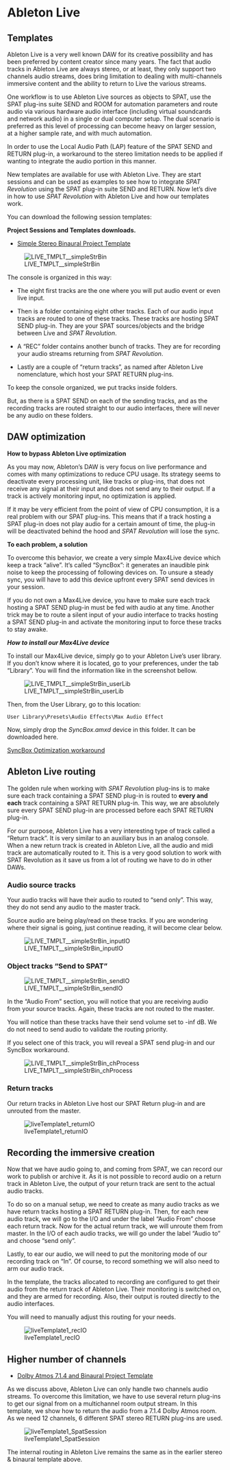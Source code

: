 # Ableton Live {#sec-ableton-live}

## Templates

Ableton Live is a very well known DAW for its creative possibility and has been preferred by content creator since many years. 
The fact that audio tracks in Ableton Live are always stereo, or at least, they only support two channels audio streams, does bring limitation to dealing with multi-channels immersive content and the ability to return to Live the various streams.

One workflow is to use Ableton Live sources as objects to SPAT, use the SPAT plug-ins suite SEND and ROOM for automation parameters and route audio via various hardware audio interface (including virtual soundcards and network audio) in a single or dual computer setup. 
The dual scenario is preferred as this level of processing can become heavy on larger session, at a higher sample rate, and with much automation.

In order to use the Local Audio Path (LAP) feature of the SPAT SEND and RETURN plug-in, a workaround to the stereo limitation needs to be applied if wanting to integrate the audio portion in this manner.

New templates are available for use with Ableton Live. 
They are start sessions and can be used as examples to see how to integrate _SPAT Revolution_ using the SPAT plug-in suite SEND and RETURN. 
Now let's dive in how to use _SPAT Revolution_ with Ableton Live and how our templates work.

You can download the following session templates:

**Project Sessions and Templates downloads.**

* [Simple Stereo Binaural Project Template](https://public.3.basecamp.com/p/EidSWQKQTQTqGTsKYrxuPjoW)

![LIVE_TMPLT__simpleStrBin](https://media.githubusercontent.com/media/FLUX-SE/doc_images/main/SpatR/ThirdParty/AbletonLiveMixer.png)

The console is organized in this way:

- The eight first tracks are the one where you will put audio event or even live input.

- Then is a folder containing eight other tracks. Each of our audio input tracks are routed to one of these tracks. These tracks are hosting SPAT SEND plug-in. They are your SPAT sources/objects and the bridge between Live and _SPAT Revolution_.

- A "REC" folder contains another bunch of tracks. They are for recording your audio streams returning from _SPAT Revolution_. 

- Lastly are a couple of "return tracks", as named after Ableton Live nomenclature, which host your SPAT RETURN plug-ins.


:::{.callout-note}
To keep the console organized, we put tracks inside folders. 

But, as there is a SPAT SEND on each of the sending tracks, and as the recording tracks are routed straight to our audio interfaces, there will never be any audio on these folders.
:::

## DAW optimization

**How to bypass Ableton Live optimization**

As you may now, Ableton's DAW is very focus on live performance and comes with many optimizations to reduce CPU usage. 
Its strategy seems to deactivate every processing unit, like tracks or plug-ins, that does not receive any signal at their input and does not send any to their output. 
If a track is actively monitoring input, no optimization is applied.

If it may be very efficient from the point of view of CPU consumption, it is a real problem with our SPAT plug-ins. 
This means that if a track hosting a SPAT plug-in does not play audio for a certain amount of time, the plug-in will be deactivated behind the hood and _SPAT Revolution_ will lose the sync.

**To each problem, a solution**

To overcome this behavior, we create a very simple Max4Live device which keep a track "alive". 
It's called "SyncBox": it generates an inaudible pink noise to keep the processing of following devices on. 
To unsure a steady sync, you will have to add this device upfront every SPAT send devices in your session.

If you do not own a Max4Live device, you have to make sure each track hosting a SPAT SEND plug-in must be fed with audio at any time. 
Another trick may be to route a silent input of your audio interface to tracks hosting a SPAT SEND plug-in and activate the monitoring input to force these tracks to stay awake.

***How to install our Max4Live device***

To install our Max4Live device, simply go to your Ableton Live's user library. 
If you don't know where it is located, go to your preferences, under the tab "Library". 
You will find the information like in the screenshot bellow.

![LIVE_TMPLT__simpleStrBin_userLib](https://media.githubusercontent.com/media/FLUX-SE/doc_images/main/SpatR/ThirdParty/AbletonLiveMax4LiveUserLib.png)

Then, from the User Library, go to this location:

```User Library\Presets\Audio Effects\Max Audio Effect```

Now, simply drop the *SyncBox.amxd* device in this folder. It can be downloaded here.
 
[SyncBox Optimization workaround](https://public.3.basecamp.com/p/UzFGokKV5483RXDxY5RpCifX)


## Ableton Live routing

The golden rule when working with _SPAT Revolution_ plug-ins is to make sure each track containing a SPAT SEND plug-in is routed to **every and each** track containing a SPAT RETURN plug-in. 
This way, we are absolutely sure every SPAT SEND plug-in are processed before each SPAT RETURN plug-in.

For our purpose, Ableton Live has a very interesting type of track called a "Return track". 
It is very similar to an auxiliary bus in an analog console. 
When a new return track is created in Ableton Live, all the audio and midi track are automatically routed to it. 
This is a very good solution to work with SPAT Revolution as it save us from a lot of routing we have to do in other DAWs.


### Audio source tracks

Your audio tracks will have their audio to routed to "send only". 
This way, they do not send any audio to the master track.

Source audio are being play/read on these tracks. 
If you are wondering where their signal is going, just continue reading, it will become clear below.

![LIVE_TMPLT__simpleStrBin_inputIO](https://media.githubusercontent.com/media/FLUX-SE/doc_images/main/SpatR/ThirdParty/AbletonLiveInputIO.png)

### Object tracks "Send to SPAT"

![LIVE_TMPLT__simpleStrBin_sendIO](https://media.githubusercontent.com/media/FLUX-SE/doc_images/main/SpatR/ThirdParty/AbletonLiveSendIO.png)

In the "Audio From" section, you will notice that you are receiving audio from your source tracks. 
Again, these tracks are not routed to the master.

You will notice than these tracks have their send volume set to -inf dB. 
We do not need to send audio to validate the routing priority.

If you select one of this track, you will reveal a SPAT send plug-in and our SyncBox workaround.

![LIVE_TMPLT__simpleStrBin_chProcess](https://media.githubusercontent.com/media/FLUX-SE/doc_images/main/SpatR/ThirdParty/AbletonLiveChannelProcess.png)

### Return tracks

Our return tracks in Ableton Live host our SPAT Return plug-in and are unrouted from the master.

![liveTemplate1_returnIO](https://media.githubusercontent.com/media/FLUX-SE/doc_images/main/SpatR/ThirdParty/AbletonLiveReturnIO.png)

## Recording the immersive creation

Now that we have audio going to, and coming from SPAT, we can record our work to publish or archive it. 
As it is not possible to record audio on a return track in Ableton Live, the output of your return track are sent to the actual audio tracks.

To do so on a manual setup, we need to create as many audio tracks as we have return tracks hosting a SPAT RETURN plug-in. 
Then, for each new audio track, we will go to the I/O and under the label "Audio From" choose each return track.
Now for the actual return track, we will unroute them from master. 
In the I/O of each audio tracks, we will go under the label "Audio to" and choose "send only".

Lastly, to ear our audio, we will need to put the monitoring mode of our recording track on "In". 
Of course, to record something we will also need to arm our audio track.

In the template, the tracks allocated to recording are configured to get their audio from the return track of Ableton Live. 
Their monitoring is switched on, and they are armed for recording. 
Also, their output is routed directly to the audio interfaces. 

:::{.callout-note}
You will need to manually adjust this routing for your needs.
:::

![liveTemplate1_recIO](https://media.githubusercontent.com/media/FLUX-SE/doc_images/main/SpatR/ThirdParty/AbletonLiveRecIO.png)

## Higher number of channels

* [Dolby Atmos 7.1.4 and Binaural Project Template](https://public.3.basecamp.com/p/n7mNHM6PJTeep8ewttYNFxtr)

As we discuss above, Ableton Live can only handle two channels audio streams. 
To overcome this limitation, we have to use several return plug-ins to get our signal from on a multichannel room output stream. 
In this template, we show how to return the audio from a 7.1.4 Dolby Atmos room. 
As we need 12 channels, 6 different SPAT stereo RETURN plug-ins are used.

![liveTemplate1_SpatSession](https://media.githubusercontent.com/media/FLUX-SE/doc_images/main/SpatR/ThirdParty/AbletonLiveTemplateSpat.png)

The internal routing in Ableton Live remains the same as in the earlier stereo & binaural template above.

